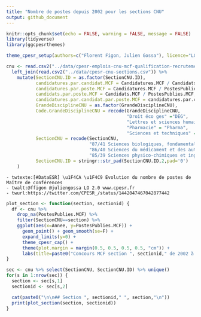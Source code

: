 ```yaml
---
title: "Nombre de postes depuis 2002 pour les sections CNU"
output: github_document
---
```


```r
knitr::opts_chunk$set(echo = FALSE, warning = FALSE, message = FALSE)
library(tidyverse)
library(ggcpesrthemes)

theme_cpesr_setup(authors=c("Florent Figon, Julien Gossa"), licence="LO 2.0", source = "DGRH A1-1")

cnu <- read.csv2("../data/cpesr-emplois-cnu-mcf-qualification-recrutement.csv") %>%
  left_join(read.csv2("../data/cpesr-cnu-sections.csv")) %>%
    mutate(SectionCNU.ID = as.factor(SectionCNU.ID),
           candidatures.par.candidat.MCF = Candidatures.MCF / Candidats.MCF,
           candidatures.par.poste.MCF = Candidatures.MCF / PostesPublies.MCF,
           candidats.par.poste.MCF = Candidats.MCF / PostesPublies.MCF,
           candidatures.par.candidat.par.poste.MCF = candidatures.par.candidat.MCF / PostesPublies.MCF,
           GrandeDisciplineCNU = as.factor(GrandeDisciplineCNU),
           Code.GrandeDisciplineCNU = recode(GrandeDisciplineCNU, 
                                             "Droit éco ges" ="DEG",
                                             "Lettres et sciences humaines" = "LSHS",
                                             "Pharmacie" = "Pharma",
                                             "Sciences et techniques" = "ST"),
           SectionCNU = recode(SectionCNU, 
                               "87/41 Sciences biologiques, fondamentales et cliniques"="87 Sciences biologiques, fondamentales et cliniques",
                               "86/40 Sciences du médicament et des autres produits de santé"="86 Sciences du médicament et des autres produits de santé",
                               "85/39 Sciences physico-chimiques et ingénierie appliquée à la santé"="85 Sciences physico-chimiques et ingénierie appliquée à la santé"),
           SectionCNU.ID = stringr::str_pad(SectionCNU.ID,2,pad='0')
    )
```

```
- twtexte:[#DataESR] \u1F4CA \u1F4C9 Evolution du nombre de postes de Maître de conférences
- twalt:@ffigon @juliengossa LO 2.0 www.cpesr.fr
- twurl:https://twitter.com/CPESR_/status/1442047467042877442
```

```r
plot_section <- function(section, sectionid) {
  df <- cnu %>% 
    drop_na(PostesPublies.MCF) %>% 
    filter(SectionCNU==section) %>% 
    ggplot(aes(x=Annee, y=PostesPublies.MCF)) + 
      geom_point() + geom_smooth(se=F) + 
      expand_limits(y=0) +
      theme_cpesr_cap() + 
      theme(plot.margin = margin(0.5, 0.5, 0.5, 0.5, "cm")) +
      labs(title=paste0("Concours MCF section ", sectionid," de 2002 à 2019"), subtitle=section, y ="Postes de MCF publiés", x = "Année") 
}
```

```r

sec <- cnu %>% select(SectionCNU, SectionCNU.ID) %>% unique()
for(s in 1:nrow(sec)) {
  section <- sec[s,1]
  sectionid <- sec[s,2]

  cat(paste0("\n\n## Section ", sectionid," ", section,"\n"))
  print(plot_section(section, sectionid))
}
```